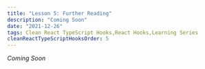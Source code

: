 ```yaml
---
title: "Lesson 5: Further Reading"
description: "Coming Soon"
date: "2021-12-26"
tags: Clean React TypeScript Hooks,React Hooks,Learning Series
cleanReactTypeScriptHooksOrder: 5
---
```


_Coming Soon_

<!-- Congratulations! You've done it!

Upon completing this track, you should have a good handling

Now that you've successfully completed this course, I can recommend some further great react hook resources out in the wild. -->